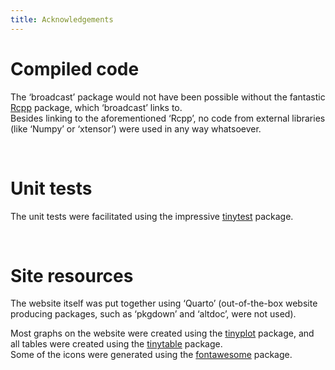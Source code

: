 ```yaml
---
title: Acknowledgements
---
```



# Compiled code

The 'broadcast' package would not have been possible without the fantastic [Rcpp](https://github.com/RcppCore/Rcpp) package, which 'broadcast' links to.  
Besides linking to the aforementioned 'Rcpp', no code from external libraries (like 'Numpy' or 'xtensor') were used in any way whatsoever.

&nbsp;

# Unit tests

The unit tests were facilitated using the impressive [tinytest](https://github.com/markvanderloo/tinytest) package.

&nbsp;

# Site resources

The website itself was put together using 'Quarto' (out-of-the-box website producing packages, such as 'pkgdown' and 'altdoc', were not used).

Most graphs on the website were created using the [tinyplot](https://github.com/grantmcdermott/tinyplot) package, and all tables were created using the [tinytable](https://github.com/vincentarelbundock/tinytable) package.  
Some of the icons were generated using the [fontawesome](https://github.com/rstudio/fontawesome) package.

&nbsp;



